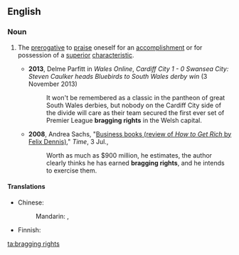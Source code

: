==English==

===Noun===
{{en-plural noun|head=[[bragging]] [[rights]]}}

# {{context|idiomatic|lang=en}} The [[prerogative]] to [[praise]] oneself for an [[accomplishment]] or for possession of a [[superior]] [[characteristic]].
#* '''2013''',  Delme Parfitt in ''Wales Online'', ''Cardiff City 1 - 0 Swansea City: Steven Caulker heads Bluebirds to South Wales derby win'' (3 November 2013)
#*: It won't be remembered as a classic in the pantheon of great South Wales derbies, but nobody on the Cardiff City side of the divide will care as their team secured the first ever set of Premier League '''bragging rights''' in the Welsh capital.
#* '''2008''', Andrea Sachs, "[http://www.time.com/time/magazine/article/0,9171,1820126,00.html Business books (review of ''How to Get Rich'' by Felix Dennis)]," ''Time'', 3 Jul.,
#*: Worth as much as $900 million, he estimates, the author clearly thinks he has earned '''bragging rights''', and he intends to exercise them.

====Translations====
{{trans-top|the prerogative to praise oneself}}
* Chinese:
*: Mandarin: {{t|cmn|[[吹噓]][[資本]]|sc=Hani}}, {{t|cmn|[[吹嘘]][[资本]]|tr=chuīxū zīběn|sc=Hani}}
{{trans-mid}}
* Finnish: {{t-needed|fi}}
{{trans-bottom}}

[[ta:bragging rights]]